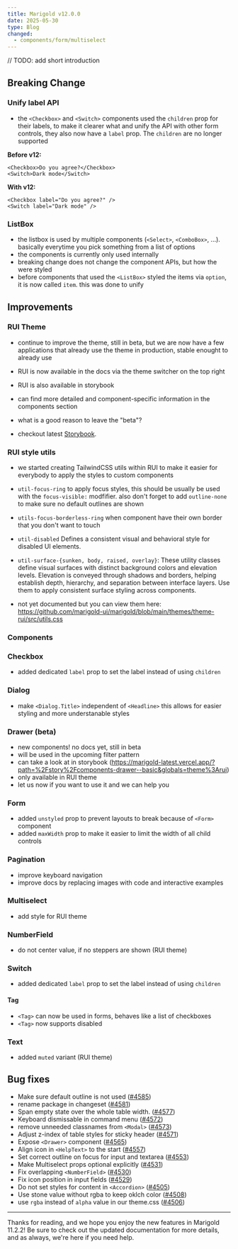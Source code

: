```yaml
---
title: Marigold v12.0.0
date: 2025-05-30
type: Blog
changed:
  - components/form/multiselect
---
```


// TODO: add short introduction

## Breaking Change

### Unify label API

- the `<Checkbox>` and `<Switch>` components used the `children` prop for their labels, to make it clearer what and unify the API with other form controls, they also now have a `label` prop. The `children` are no longer supported

**Before v12:**

```tsx
<Checkbox>Do you agree?</Checkbox>
<Switch>Dark mode</Switch>
```

**With v12:**

```tsx
<Checkbox label="Do you agree?" />
<Switch label="Dark mode" />
```

### ListBox

- the listbox is used by multiple components (`<Select>`, `<ComboBox>`, ...). basically everytime you pick something from a list of options
- the components is currently only used internally
- breaking change does not change the component APIs, but how the were styled
- before components that used the `<ListBox>` styled the items via `option`, it is now called `item`. this was done to unify

## Improvements

### RUI Theme

- continue to improve the theme, still in beta, but we are now have a few applications that already use the theme in production, stable enought to already use
- RUI is now available in the docs via the theme switcher on the top right
- RUI is also available in storybook
- can find more detailed and component-specific information in the components section
- what is a good reason to leave the "beta"?

- checkout latest [Storybook](https://marigold-latest.vercel.app/?path=%2Fstory%2Fcomponents-accordion--basic&globals=theme%3Arui).

### RUI style utils

- we started creating TailwindCSS utils within RUI to make it easier for everybody to apply the styles to custom components

- `util-focus-ring` to apply focus styles, this should be usually be used with the `focus-visible:` modfifier. also don't forget to add `outline-none` to make sure no default outlines are shown
- `utils-focus-borderless-ring` when component have their own border that you don't want to touch
- `util-disabled` Defines a consistent visual and behavioral style for disabled UI elements.
- `util-surface-{sunken, body, raised, overlay}`: These utility classes define visual surfaces with distinct background colors and elevation levels. Elevation is conveyed through shadows and borders, helping establish depth, hierarchy, and separation between interface layers. Use them to apply consistent surface styling across components.

- not yet documented but you can view them here: https://github.com/marigold-ui/marigold/blob/main/themes/theme-rui/src/utils.css

### Components

### Checkbox

- added dedicated `label` prop to set the label instead of using `children`

### Dialog

- make `<Dialog.Title>` independent of `<Headline>` this allows for easier styling and more understanable styles

### Drawer (beta)

- new components! no docs yet, still in beta
- will be used in the upcoming filter pattern
- can take a look at in storybook (https://marigold-latest.vercel.app/?path=%2Fstory%2Fcomponents-drawer--basic&globals=theme%3Arui)
- only available in RUI theme
- let us now if you want to use it and we can help you

### Form

- added `unstyled` prop to prevent layouts to break because of `<Form>` component
- added `maxWidth` prop to make it easier to limit the width of all child controls

### Pagination

- improve keyboard navigation
- improve docs by replacing images with code and interactive examples

### Multiselect

- add style for RUI theme

### NumberField

- do not center value, if no steppers are shown (RUI theme)

### Switch

- added dedicated `label` prop to set the label instead of using `children`

#### Tag

- `<Tag>` can now be used in forms, behaves like a list of checkboxes
- `<Tag>` now supports disabled

### Text

- added `muted` variant (RUI theme)

## Bug fixes

- Make sure default outline is not used ([#4585](https://github.com/marigold-ui/marigold/pull/4585))
- rename package in changeset ([#4581](https://github.com/marigold-ui/marigold/pull/4581))
- Span empty state over the whole table width. ([#4577](https://github.com/marigold-ui/marigold/pull/4577))
- Keyboard dismissable in command menu ([#4572](https://github.com/marigold-ui/marigold/pull/4572))
- remove unneeded classnames from `<Modal>` ([#4573](https://github.com/marigold-ui/marigold/pull/4573))
- Adjust z-index of table styles for sticky header ([#4571](https://github.com/marigold-ui/marigold/pull/4571))
- Expose `<Drawer>` component ([#4565](https://github.com/marigold-ui/marigold/pull/4565))
- Align icon in `<HelpText>` to the start ([#4557](https://github.com/marigold-ui/marigold/pull/4557))
- Set correct outline on focus for input and textarea ([#4553](https://github.com/marigold-ui/marigold/pull/4553))
- Make Multiselect props optional explicitly ([#4531](https://github.com/marigold-ui/marigold/pull/4531))
- Fix overlapping `<NumberField>` ([#4530](https://github.com/marigold-ui/marigold/pull/4530))
- Fix icon position in input fields ([#4529](https://github.com/marigold-ui/marigold/pull/4529))
- Do not set styles for content in `<Accordion>` ([#4505](https://github.com/marigold-ui/marigold/pull/4505))
- Use stone value without rgba to keep oklch color ([#4508](https://github.com/marigold-ui/marigold/pull/4508))
- use `rgba` instead of `alpha` value in our theme.css ([#4506](https://github.com/marigold-ui/marigold/pull/4506))

---

Thanks for reading, and we hope you enjoy the new features in Marigold 11.2.2! Be sure to check out the updated documentation for more details, and as always, we're here if you need help.
